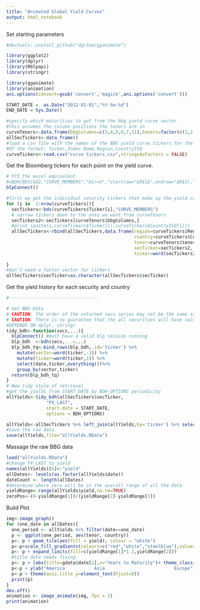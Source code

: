 ```yaml
---
title: "Animated Global Yield Curves"
output: html_notebook
---
```

Set starting parameters

```r
#devtools::install_github("dgrtwo/gganimate")

library(ggplot2)
library(dplyr)
library(Rblpapi)
library(stringr)

library(gganimate)
library(animation)
ani.options(convert=gsub('convert','magick',ani.options('convert')))

START_DATE =  as.Date("2012-01-01","%Y-%m-%d")
END_DATE = Sys.Date()

#specify which maturities to get from the bbg yield curve vector
#this assumes the column positions the tenors are in
curveTenors<-data.frame(bbgColumns=c(3,4,5,6,7,11),tenors=factor(c(1,2,3,4,5,10)))
allSecTickers<-data_frame()
#load a csv file with the names of the BBG yield curve tickers for the countries we want
#Of the format: Ticker,Index Name,Region,CountryISO
curveTickers<-read.csv("curve tickers.csv",stringsAsFactors = FALSE)

```
Get the Bloomberg tickers for each point on the yield curve.
```r
# FYI the excel equivalent
#=BDH(BDS($A2,"CURVE_MEMBERS","Dir=h","startrow="&R$1&",endrow="&R$1),"PX_LAST",$M$1,$M$1,"fill=x")
blpConnect()

#first we get the individual security tickers that make up the yield curves.
for (i in  1:nrow(curveTickers)){
  secTickers<-bds(curveTickers$Ticker[i],"CURVE_MEMBERS")
  # narrow tickers down to the ones we want from curveTenors
  secTickers2<-secTickers[curveTenors$bbgColumns,]
  #print (paste(i,curveTickers$Ticker[i],curveTickers$CountryISO[i]))
  allSecTickers<-rbind(allSecTickers,data.frame(region=curveTickers$Region[i],
                                                country=curveTickers$CountryISO[i],
                                                tenor=curveTenors$tenors,
                                                secTicker=secTickers2,
                                                ticker=word(secTickers2,1)))
  
}
#don't need a factor vector for tickers
allSecTickers$secTicker=as.character(allSecTickers$secTicker)

```
Get the yield history for each security and country
```r
#----------------------------------

# Get BBG Data
# CAUTION: The order of the returned secs series may not be the same as order of the secs inputs
# CAUTION: There is no guarantee that the all securities will have values for the same dates.
#DEPENDS ON dplyr, stringr
tidy_bdh<-function(secs,...){
  blpConnect() #must have a valid blp session running
  blp_bdh  <-bdh(secs,...=...)
  blp_bdh_tq<-bind_rows(blp_bdh,.id='ticker') %>%
    mutate(sector=word(ticker,-1)) %>% 
    mutate(ticker=word(ticker,1)) %>% 
    select(date,ticker,everything())%>%
    group_by(sector,ticker)
  return(blp_bdh_tq)
}
# New tidy style of retrieval
#get the yields from START_DATE by BDH_OPTIONS periodicity
allYields<-tidy_bdh(allSecTickers$secTicker,
               "PX_LAST",
               start.date = START_DATE,
               options = BDH_OPTIONS)

allYields<-allSecTickers %>% left_join(allYields,by='ticker') %>% select(-secTicker,-sector)
#save the raw data
save(allYields,file="allYields.RData")
```
Massage the raw BBG data
```r

load("allYields.RData")
#change PX_LAST to yield
names(allYields)[6]<-"yield"
allDates<- levels(as.factor(allYields$date))
dateCount <- length(allDates)
#determine where zero will be in the overall range of all the data
yieldRange<-range(allYields$yield,na.rm=TRUE)
zeroPos<-(0-yieldRange[1])/(yieldRange[2]-yieldRange[1])

```
Build Plot
```r
img<-image_graph()
for (one_date in allDates){
  one_period <- allYields %>% filter(date==one_date)
  p <- ggplot(one_period, aes(tenor, country))
  p<- p + geom_tile(aes(fill = yield), colour = "white")
  p<-p+scale_fill_gradientn(colours=c("red","white","steelblue"),values=c(0,zeroPos,1),na.value = "white")
  p<- p + expand_limits(fill=c(yieldRange[1]*1.1,yieldRange[2]))
  #title date needs fixing
  p<- p + labs(title=gdata$date[1],x="Years to Maturity")+ theme_classic()
  p<-p + ylab("America           Asia                          Europe")
  p<-p + theme(axis.title.y=element_text(hjust=0))
  print(p)
}
dev.off()
animation <- image_animate(img, fps = 2)
print(animation)

```

